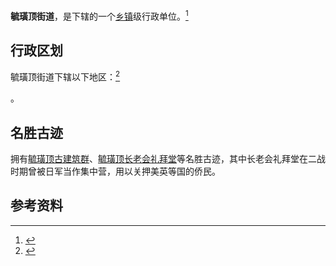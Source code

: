{{中国乡级行政区|37/06/02/003/000}}

'''毓璜顶街道'''，是{{PRC admin/fullname|37/06/02/003/000|3}}下辖的一个[[乡镇|乡镇]]级行政单位。<ref>{{PRC admin/ref sgc|{{PRC admin/parent|37/06/02/003/000}}}}</ref>

== 行政区划 ==

毓璜顶街道下辖以下地区：<ref>{{PRC admin/ref sgc|37/06/02/003/000}}</ref>

{{PRC admin/children|37/06/02/003/000}}。

== 名胜古迹 ==
拥有[[毓璜顶古建筑群|毓璜顶古建筑群]]、[[毓璜顶长老会礼拜堂|毓璜顶长老会礼拜堂]]等名胜古迹，其中长老会礼拜堂在二战时期曾被日军当作集中营，用以关押美英等国的侨民。


== 参考资料 ==

{{reflist}}

{{行政区划小作品}}
{{PRC admin/navcat|37/06/02/003/000}}